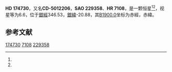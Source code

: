 {{Starbox begin
| name = HD 174730
}}
{{Starbox observe
| epoch = [[J2000.0|J2000.0]]
| constell = {{星座名待查}}<ref name=SIMBAD>{{cite web
 | url=http://simbad.u-strasbg.fr/simbad/sim-id?Ident=HR+7108
 | title =Pulsating variable Star
 | publisher=Centre de Données astronomiques de Strasbourg
 | work=SIMBAD
 | accessdate=2012-07-13}}</ref><ref name=DATA>{{cite web
 | url=http://vizier.u-strasbg.fr/viz-bin/VizieR-5?-out.add=.&-source=5050&-corr=PK=HR&-out.max=9999&HR=7108
 | title=VizieR Detailed Page
 | accessdate=2012-07-13
 | archive-date=2019-02-16
 | archive-url=https://web.archive.org/web/20190216092639/http://vizier.u-strasbg.fr/viz-bin/VizieR-5?-out.add=.&-source=5050&-corr=PK=HR&-out.max=9999&HR=7108
 | dead-url=no
 }}</ref>
| 星官 = 
| ra = {{RA|18|54|32.3}}<ref name=SIMBAD /><ref name=DATA />
| dec = {{DEC|-49|52|43}}<ref name=SIMBAD /><ref name=DATA />
| appmag_v = 6.6<ref name=SIMBAD /><ref name=DATA />
}}
{{Starbox character
| class = A2V<ref name=SIMBAD /><ref name=DATA />
| b-v = 0.08<ref name=SIMBAD /><ref name=DATA />
| u-b = <ref name=SIMBAD /><ref name=DATA />
| r-i = <ref name=SIMBAD /><ref name=DATA />
| variable = 
}}
{{Starbox astrometry
| radial_v = 
| prop_mo_ra = -8
| parallax = 
| p_error = 
}}
{{Starbox catalog
| names =CD-5012206，[[SAO星表|SAO]] 229358，[[HD星表|HD]] 174730，[[HR星表|HR]] 7108}}
{{Starbox reference |Simbad=HR+7108}}
{{Starbox end}}

'''HD 174730'''，又名'''CD-5012206'''，'''SAO 229358'''、'''HR 7108'''，是一颗恒星<ref name=SIMBAD /><ref name=DATA />，视星等为6.6，位于[[銀道座標系|銀經]]346.53，[[銀道座標系|銀緯]]-20.88，其[[B1900.0|B1900.0]]坐标为赤經{{RA|18|46|49.9}}，赤緯{{DEC|-50|-20.88|2}}。

== 参考文献 ==
{{reflist}}

{{star-stub}}

[[Category:HD和HDE天體|174730]]
[[Category:HR天體|7108]]
[[Category:SAO天體|229358]]